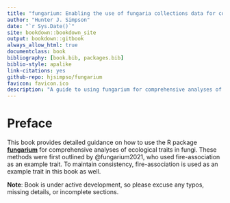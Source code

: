 ```yaml
--- 
title: "fungarium: Enabling the use of fungaria collections data for comprehensive trait analyses in R"
author: "Hunter J. Simpson"
date: "`r Sys.Date()`"
site: bookdown::bookdown_site
output: bookdown::gitbook
always_allow_html: true
documentclass: book
bibliography: [book.bib, packages.bib]
biblio-style: apalike
link-citations: yes
github-repo: hjsimpso/fungarium
favicon: favicon.ico
description: "A guide to using fungarium for comprehensive analyses of ecological traits in fungi."
---
```

# Preface {-}

This book provides detailed guidance on how to use the R package [**fungarium**](https://www.github.com/hjsimpso/fungarium) for comprehensive analyses of ecological traits in fungi. These methods were first outlined by @fungarium2021, who used fire-association as an example trait. To maintain consistency, fire-association is used as an example trait in this book as well.

**Note**: Book is under active development, so please excuse any typos, missing details, or incomplete sections.
